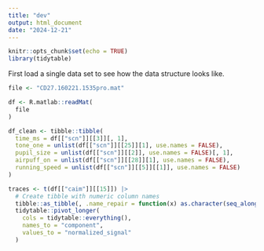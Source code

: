 ```yaml
---
title: "dev"
output: html_document
date: "2024-12-21"
---
```


```r
knitr::opts_chunk$set(echo = TRUE)
library(tidytable)
```

First load a single data set to see how the data structure looks like.
```r
file <- "CD27.160221.1535pro.mat"

df <- R.matlab::readMat(
  file
)
```

```r
df_clean <- tibble::tibble(
  time_ms = df[["scn"]][[3]][, 1],
  tone_one = unlist(df[["scn"]][[25]][1], use.names = FALSE),
  pupil_size = unlist(df[["scn"]][[2]], use.names = FALSE)[, 1],
  airpuff_on = unlist(df[["scn"]][[28]][1], use.names = FALSE),
  running_speed = unlist(df[["scn"]][[5]][[1]], use.names = FALSE)
)
```


```r
traces <- t(df[["caim"]][[15]]) |>
  # Create tibble with numeric column names
  tibble::as_tibble(, .name_repair = function(x) as.character(seq_along(x))) |>
  tidytable::pivot_longer(
    cols = tidytable::everything(),
    names_to = "component",
    values_to = "normalized_signal"
  )
```
